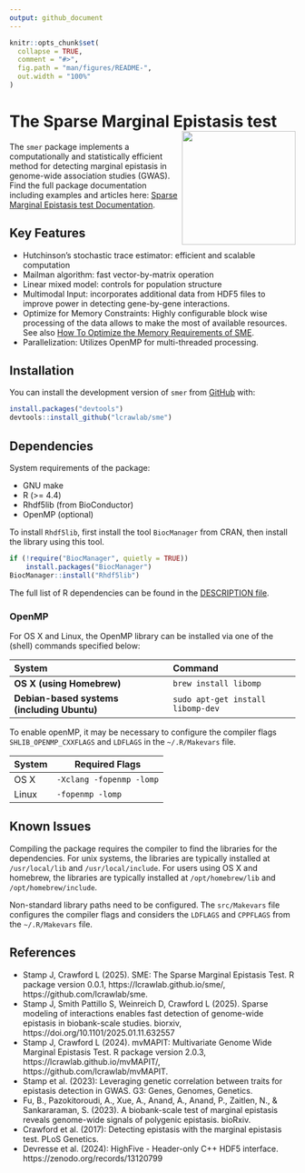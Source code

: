 ```yaml
---
output: github_document
---
```

<!-- README.md is generated from README.Rmd. Please edit that file -->
<!-- You'll still need to render `README.Rmd` regularly, to keep `README.md`
up-to-date.
`devtools::build_readme()` is handy for this. -->

```r
knitr::opts_chunk$set(
  collapse = TRUE,
  comment = "#>",
  fig.path = "man/figures/README-",
  out.width = "100%"
)
```

# The Sparse Marginal Epistasis test <img src="man/figures/logo.png" align="right" height="200" alt="" />

<!-- badges: start -->
<!-- badges: end -->

The `smer` package implements a computationally and statistically efficient method
for detecting marginal epistasis in genome-wide association studies (GWAS).
Find the full package documentation including examples and articles here:
[Sparse Marginal Epistasis test Documentation](https://lcrawlab.github.io/sme/).

## Key Features

-	Hutchinson's stochastic trace estimator: efficient and scalable computation
- Mailman algorithm: fast vector-by-matrix operation
-	Linear mixed model: controls for population structure
- Multimodal Input: incorporates additional data from HDF5 files to improve power in
  detecting gene-by-gene interactions.
-	Optimize for Memory Constraints: Highly configurable block wise processing of the
  data allows to make the most of available resources. See also
  [How To Optimize the Memory Requirements of SME](articles/tutorial-memory-optimization.html).
-	Parallelization: Utilizes OpenMP for multi-threaded processing.

## Installation

You can install the development version of `smer` from [GitHub](https://github.com/)
with:

``` r
install.packages("devtools")
devtools::install_github("lcrawlab/sme")
```

## Dependencies

System requirements of the package:

- GNU make
- R (>= 4.4)
- Rhdf5lib (from BioConductor)
- OpenMP (optional)

To install `Rhdf5lib`, first install the tool `BiocManager` from CRAN, then install
the library using this tool.

```r
if (!require("BiocManager", quietly = TRUE))
    install.packages("BiocManager")
BiocManager::install("Rhdf5lib")
```

The full list of R dependencies can be found in the
[DESCRIPTION file](https://github.com/lcrawlab/sme/blob/main/DESCRIPTION).

### OpenMP

For OS X and Linux, the OpenMP library can be installed via one of the (shell)
commands specified below:

| System                                    | Command                           |
|:------------------------------------------|:----------------------------------|
| **OS X (using Homebrew)**                 | `brew install libomp`             |
|**Debian-based systems (including Ubuntu)**| `sudo apt-get install libomp-dev` |


To enable openMP, it may be necessary to configure the compiler flags
`SHLIB_OPENMP_CXXFLAGS` and `LDFLAGS` in the `~/.R/Makevars` file.

| System  | Required Flags          |
|---------|-------------------------|
| OS X    | `-Xclang -fopenmp -lomp`|
| Linux   | `-fopenmp -lomp`        |

## Known Issues

Compiling the package requires the compiler to find the libraries for the
dependencies. For unix systems, the libraries are typically installed at
`/usr/local/lib` and `/usr/local/include`. For users using OS X and homebrew, the
libraries are typically installed at `/opt/homebrew/lib` and `/opt/homebrew/include`.

Non-standard library paths need to be configured. The `src/Makevars` file
configures the compiler flags and considers the `LDFLAGS` and `CPPFLAGS` from the
`~/.R/Makevars` file.

## References
- Stamp J, Crawford L (2025). SME: The Sparse Marginal Epistasis Test. R package 
  version 0.0.1, https://lcrawlab.github.io/sme/, https://github.com/lcrawlab/sme.
- Stamp J, Smith Pattillo S, Weinreich D, Crawford L (2025). Sparse modeling of 
  interactions enables fast detection of genome-wide epistasis in biobank-scale 
  studies. biorxiv, https://doi.org/10.1101/2025.01.11.632557
- Stamp J, Crawford L (2024). mvMAPIT: Multivariate Genome Wide Marginal Epistasis
  Test. R package version 2.0.3, https://lcrawlab.github.io/mvMAPIT/,
  https://github.com/lcrawlab/mvMAPIT.
-	Stamp et al. (2023): Leveraging genetic correlation between traits for epistasis
  detection in GWAS. G3: Genes, Genomes, Genetics.
- Fu, B., Pazokitoroudi, A., Xue, A., Anand, A., Anand, P., Zaitlen, N., &
  Sankararaman, S. (2023). A biobank-scale test of marginal epistasis reveals
  genome-wide signals of polygenic epistasis. bioRxiv.
-	Crawford et al. (2017): Detecting epistasis with the marginal epistasis test.
  PLoS Genetics.
- Devresse et al. (2024): HighFive - Header-only C++ HDF5 interface.
  https://zenodo.org/records/13120799
